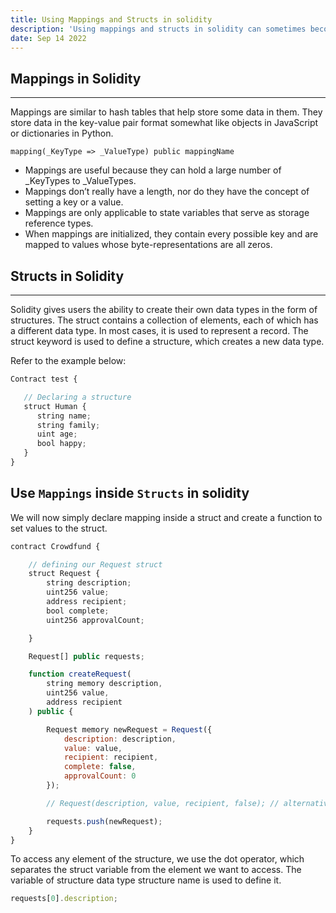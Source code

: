 ```yaml
---
title: Using Mappings and Structs in solidity
description: 'Using mappings and structs in solidity can sometimes become tricky due to the nature of how solidity works.'
date: Sep 14 2022
---
```


## Mappings in Solidity

---

Mappings are similar to hash tables that help store some data in them. They store data in the key-value pair format somewhat like objects in JavaScript or dictionaries in Python.

```
mapping(_KeyType => _ValueType) public mappingName
```

- Mappings are useful because they can hold a large number of \_KeyTypes to \_ValueTypes.
- Mappings don’t really have a length, nor do they have the concept of setting a key or a value.
- Mappings are only applicable to state variables that serve as storage reference types.
- When mappings are initialized, they contain every possible key and are mapped to values whose byte-representations are all zeros.

## Structs in Solidity

---

Solidity gives users the ability to create their own data types in the form of structures. The struct contains a collection of elements, each of which has a different data type. In most cases, it is used to represent a record. The struct keyword is used to define a structure, which creates a new data type.

Refer to the example below:

```js
Contract test {

   // Declaring a structure
   struct Human {
      string name;
      string family;
      uint age;
      bool happy;
   }
}
```

## Use `Mappings` inside `Structs` in solidity

We will now simply declare mapping inside a struct and create a function to set values to the struct.

```js
contract Crowdfund {

    // defining our Request struct
    struct Request {
        string description;
        uint256 value;
        address recipient;
        bool complete;
        uint256 approvalCount;

    }

    Request[] public requests;

    function createRequest(
        string memory description,
        uint256 value,
        address recipient
    ) public {

        Request memory newRequest = Request({
            description: description,
            value: value,
            recipient: recipient,
            complete: false,
            approvalCount: 0
        });

        // Request(description, value, recipient, false); // alternative syntax to create Request instance - NOT RECOMMENDED!

        requests.push(newRequest);
    }
}

```

To access any element of the structure, we use the dot operator, which separates the struct variable from the element we want to access. The variable of structure data type structure name is used to define it.

```js
requests[0].description;
```
